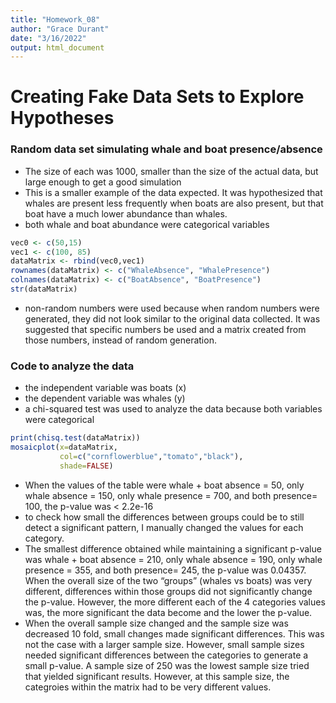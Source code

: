 ```yaml
---
title: "Homework_08"
author: "Grace Durant"
date: "3/16/2022"
output: html_document
---
```

# **Creating Fake Data Sets to Explore Hypotheses**

### Random data set simulating whale and boat presence/absence
* The size of each was 1000, smaller than the size of the actual data, but large enough to get a good simulation
* This is a smaller example of the data expected. It was hypothesized that whales are present less frequently when boats are also present, but that boat have a much lower abundance than whales. 
* both whale and boat abundance were categorical variables 

```r
vec0 <- c(50,15)
vec1 <- c(100, 85)
dataMatrix <- rbind(vec0,vec1)
rownames(dataMatrix) <- c("WhaleAbsence", "WhalePresence")
colnames(dataMatrix) <- c("BoatAbsence", "BoatPresence")
str(dataMatrix)
```

* non-random numbers were used because when random numbers were generated, they did not look similar to the original data collected. It was suggested that specific numbers be used and a matrix created from those numbers, instead of random generation. 

### Code to analyze the data
* the independent variable was boats (x)
* the dependent variable was whales (y)
* a chi-squared test was used to analyze the data because both variables were categorical 

``` r
print(chisq.test(dataMatrix))
mosaicplot(x=dataMatrix,
           col=c("cornflowerblue","tomato","black"),
           shade=FALSE)
```

* When the values of the table were whale + boat absence = 50, only whale absence = 150, only whale presence = 700, and both presence= 100, the p-value was < 2.2e-16
* to check how small the differences between groups could be to still detect a significant pattern, I manually changed the values for each category. 
* The smallest difference obtained while maintaining a significant p-value was whale + boat absence = 210, only whale absence = 190, only whale presence = 355, and both presence= 245, the p-value was 0.04357. When the overall size of the two "groups" (whales vs boats) was very different, differences within those groups did not significantly change the p-value. However, the more different each of the 4 categories values was, the more significant the data become and the lower the p-value. 
* When the overall sample size changed and the sample size was decreased 10 fold, small changes made significant differences. This was not the case with a larger sample size. However, small sample sizes needed significant differences between the categories to generate a small p-value. A sample size of 250 was the lowest sample size tried that yielded significant results. However, at this sample size, the categroies within the matrix had to be very different values. 






